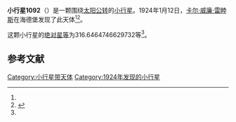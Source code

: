 {{Infobox planet
| bgcolour = #FFFFC0
| name = 1092 Lilium
| symbol = 
| image = 
| caption = 
| discovery = yes
| discovery_ref = 
| discoverer = [[卡尔·威廉·雷睦斯|卡尔·威廉·雷睦斯]]
| discovery_site = [[海德堡|海德堡]] 
| discovered = 1924年1月12日
| designations = yes
| mp_name = 
| named_after = 
| alt_names = 1924 PN/ 1929 BE / 1936 QE
| mp_category = [[主带小行星|主带小行星]]
| orbit_ref = <ref name="a">[http://ssd.jpl.nasa.gov/sbdb.cgi?sstr=1092 1092 Lilium] {{Wayback|url=http://ssd.jpl.nasa.gov/sbdb.cgi?sstr=1092 |date=20140817120222 }}，小行星數據庫瀏覽器（JPL Small-Body Database Browser）－[[美国国家航空航天局|美国国家航空航天局]]喷气推进实验室</ref>
| epoch = 2456400.5 (2013年4月18日更新)
| aphelion = {{convert|3.140853787049142|AU|km|3|abbr=on|lk=out}}
| perihelion = {{convert|2.658646343859875|AU|km|3|abbr=on}}
| semimajor = {{convert|2.899750065454509|AU|km|3|abbr=on}}
| eccentricity = 0.08314638
| period = 1803.596057 [[日|日]]<br />4.94[[儒略年|儒略年]]
| avg_speed = 
| inclination = 5.388392356970309
| asc_node = 307.5168090425574
| mean_anomaly = 
| arg_peri = 316.6464746629732
| satellites = 
| physical_characteristics = yes
| dimensions = 
| mass = 
| density = 
| surface_grav = 
| escape_velocity = 
| sidereal_day = 
| axial_tilt = 
| pole_ecliptic_lat = 
| pole_ecliptic_lon = 
| albedo = 
| temperatures= 
| temp_name1 = 
| mean_temp_1 = 
| max_temp_1 = 
| temp_name2 = 
| max_temp_2 = 
| spectral_type = 
| abs_magnitude = 316.6464746629732
}}

'''小行星1092'''（{{lang-en|1092 Lilium}}）是一颗围绕[[太阳|太阳]][[公转|公转]]的[[小行星|小行星]]。1924年1月12日，[[卡尔·威廉·雷睦斯|卡尔·威廉·雷睦斯]]在海德堡发现了此天体<ref name="a" /><ref>{{cite news|title=小行星列表|url=http://cfa-www.harvard.edu/iau/lists/NumberedMPs.txt|accessdate=2013-07-08|newspaper=哈佛大学|archive-date=2008-05-17|archive-url=https://web.archive.org/web/20080517010638/http://cfa-www.harvard.edu/iau/lists/NumberedMPs.txt|dead-url=no}}</ref>。

这颗小行星的[[绝对星等|绝对星等]]为316.6464746629732等<ref name="a" />。

==参考文献==
{{reflist}}
{{Minor Planet Number|[[小行星1091|小行星1091]]|[[小行星1093|小行星1093]]}}

{{小天体}}

[[Category:小行星带天体|Category:小行星带天体]]
[[Category:1924年发现的小行星|Category:1924年发现的小行星]]

{{asteroid-stub}}
